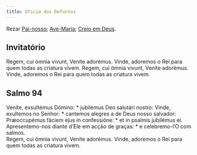 ```yaml
---
title: Ofício dos Defuntos
---
```


Rezar [Pai-nosso](/devocionario/oracoes/painosso); [Ave-Maria](/devocionario/oracoes/avemaria); [Creio em Deus](/devocionario/oracoes/simboloapostolos).

## Invitatório

<div class="side-by-side not-content">
  <span>Regem, cui ómnia vivunt, Veníte adorémus.</span>
  <span>Vinde, adoremos o Rei para quem todas as criatura vivem.</span>
  <span>Regem, cui ómnia vivunt, Veníte adorémus.</span>
  <span>Vinde, adoremos o Rei para quem todas as criatura vivem.</span>
</div>


## Salmo 94

<Salmo94 />

<div class="side-by-side not-content">
  <span>Veníte, exsultémus Dómino: * jubilémus Deo salutári nostro:</span>
  <span>
    Vinde, exultemos no Senhor: * cantemos alegres a de Deus nosso salvador:
  </span>
  <span>
    Præoccupémus fáciem ejus in confessióne: * et in psalmis jubilémus ei.
  </span>
  <span>
    Apresentemo-nos diante d’Ele em acção de graças: * e celebremo-l’O com
    salmos.
  </span>
</div>

<div class="side-by-side not-content">
  <span>Regem, cui ómnia vivunt, Veníte adorémus.</span>
  <span>Vinde, adoremos o Rei para quem todas as criatura vivem.</span>
</div>
